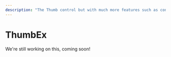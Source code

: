 ---
description: "The Thumb control but with much more features such as content support."
---

# ThumbEx

We're still working on this, coming soon!
